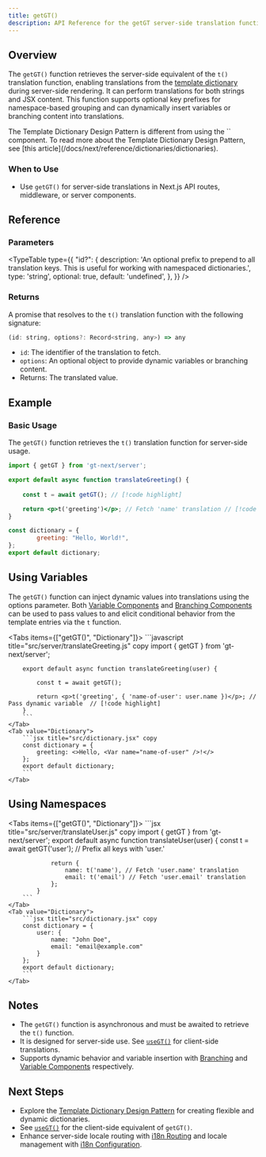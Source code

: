 ```yaml
---
title: getGT()
description: API Reference for the getGT server-side translation function
---
```


## Overview

The `getGT()` function retrieves the server-side equivalent of the `t()` translation function, enabling translations from the [template dictionary](/docs/next/reference/dictionaries/dictionaries) during server-side rendering.
It can perform translations for both strings and JSX content.
This function supports optional key prefixes for namespace-based grouping and can dynamically insert variables or branching content into translations.

<Callout>
    The Template Dictionary Design Pattern is different from using the `<T>` component.
    To read more about the Template Dictionary Design Pattern, see [this article](/docs/next/reference/dictionaries/dictionaries).
</Callout>


### When to Use

- Use `getGT()` for server-side translations in Next.js API routes, middleware, or server components.

## Reference

### Parameters

<TypeTable
  type={{
    "id?": {
        description:
            'An optional prefix to prepend to all translation keys. This is useful for working with namespaced dictionaries.',
        type: 'string',
        optional: true,
        default: 'undefined',
    },
  }}
/>

### Returns

A promise that resolves to the `t()` translation function with the following signature:

```jsx
(id: string, options?: Record<string, any>) => any
```
* `id`: The identifier of the translation to fetch.
* `options`: An optional object to provide dynamic variables or branching content.
* Returns: The translated value.

## Example

### Basic Usage

The `getGT()` function retrieves the `t()` translation function for server-side usage.

```jsx title="src/server/translateGreeting.js" copy
import { getGT } from 'gt-next/server';

export default async function translateGreeting() {
    
    const t = await getGT(); // [!code highlight]

    return <p>t('greeting')</p>; // Fetch 'name' translation // [!code highlight]
}
```
```jsx title="src/dictionary.jsx" copy
const dictionary = {
        greeting: "Hello, World!",
};
export default dictionary;
```

## Using Variables

The `getGT()` function can inject dynamic values into translations using the options parameter.
Both [Variable Components](/docs/next/reference/dictionaries/variable-components)
and [Branching Components](/docs/next/reference/dictionaries/branching-components)
can be used to pass values to and elicit conditional behavior from the template entries via the `t` function.

<Tabs items={["getGT()", "Dictionary"]}>
    <Tab value="getGT()">
        ```javascript title="src/server/translateGreeting.js" copy
        import { getGT } from 'gt-next/server';

        export default async function translateGreeting(user) {
            
            const t = await getGT();

            return <p>t('greeting', { 'name-of-user': user.name })</p>; // Pass dynamic variable  // [!code highlight]
        }
        ```
    </Tab>
    <Tab value="Dictionary">
        ```jsx title="src/dictionary.jsx" copy
        const dictionary = {
            greeting: <>Hello, <Var name="name-of-user" />!</>
        };
        export default dictionary;
        ```
    </Tab>
</Tabs>

## Using Namespaces

<Tabs items={["getGT()", "Dictionary"]}>
    <Tab value="getGT()">
        ```jsx title="src/server/translateUser.js" copy
        import { getGT } from 'gt-next/server';
            export default async function translateUser(user) {
                const t = await getGT('user'); // Prefix all keys with 'user.'

                return {
                    name: t('name'), // Fetch 'user.name' translation
                    email: t('email') // Fetch 'user.email' translation
                };
            }
        ```
    </Tab>
    <Tab value="Dictionary">
        ```jsx title="src/dictionary.jsx" copy
        const dictionary = {
            user: {
                name: "John Doe",
                email: "email@example.com"
            }
        };
        export default dictionary;
        ```
    </Tab>
</Tabs>


## Notes
 * The `getGT()` function is asynchronous and must be awaited to retrieve the `t()` function.
 * It is designed for server-side use. See [`useGT()`](/docs/next/api/methods/client/useGT) for client-side translations.
 * Supports dynamic behavior and variable insertion with [Branching](/docs/next/reference/dictionaries/branching-components) and [Variable Components]((/docs/next/reference/dictionaries/variable-components)) respectively.

## Next Steps
 * Explore the [Template Dictionary Design Pattern](/docs/next/reference/dictionaries/dictionaries) for creating flexible and dynamic dictionaries.
 * See [`useGT()`](/docs/next/api/methods/client/useGT) for the client-side equivalent of `getGT()`.
 * Enhance server-side locale routing with [i18n Routing](/docs/next/guides/i18n-routing) and locale management with [i18n Configuration](/docs/next/reference/i18n-configuration).